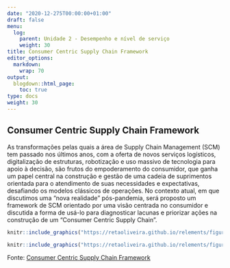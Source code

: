 ---
date: "2020-12-275T00:00:00+01:00"
draft: false
menu:
  log:
    parent: Unidade 2 - Desempenho e nível de serviço
    weight: 30
title: Consumer Centric Supply Chain Framework
editor_options: 
  markdown: 
    wrap: 70
output: 
  blogdown::html_page:
    toc: true
type: docs
weight: 30
---

## Consumer Centric Supply Chain Framework

As transformações pelas quais a área de Supply Chain Management (SCM) tem passado nos últimos anos, com a oferta de novos serviços logísticos, digitalização de estruturas, robotização e uso massivo de tecnologia para apoio à decisão, são frutos do empoderamento do consumidor, que ganha um papel central na construção e gestão de uma cadeia de suprimentos orientada para o atendimento de suas necessidades e expectativas, desafiando os modelos clássicos de operações. No contexto atual, em que discutimos uma “nova realidade” pós-pandemia, será proposto um framework de SCM
orientado por uma visão centrada no consumidor e discutida a forma de usá-lo para diagnosticar lacunas e priorizar ações na construção de um “Consumer Centric Supply Chain”. 

```{r echo=FALSE, message=FALSE, warning=FALSE}
knitr::include_graphics("https://retaoliveira.github.io/relements/figures/logistics/ccscf.png")
```


```{r echo=FALSE, message=FALSE, warning=FALSE}
knitr::include_graphics("https://retaoliveira.github.io/relements/figures/logistics/funcoes_ccscf.png")
```


Fonte: [Consumer Centric Supply Chain Framework](https://github.com/retaoliveira/relements/raw/main/texto/ccscf.pdf)

